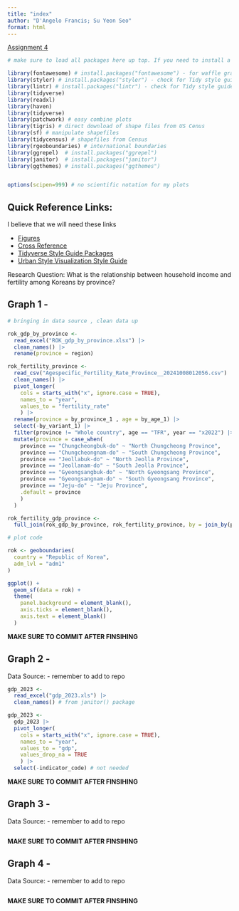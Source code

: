 ```yaml
---
title: "index"
author: "D'Angelo Francis; Su Yeon Seo"
format: html
---
```

[Assignment 4](https://georgetown.instructure.com/courses/198228/assignments/1109024)

```r

# make sure to load all packages here up top. If you need to install a package, include the commented code here as well :)

library(fontawesome) # install.packages("fontawesome") - for waffle graphs
library(styler) # install.packages("styler") - check for Tidy style guide adherence
library(lintr) # install.packages("lintr") - check for Tidy style guide adherence
library(tidyverse)
library(readxl)
library(haven)
library(tidyverse)
library(patchwork) # easy combine plots
library(tigris) # direct download of shape files from US Cenus 
library(sf) # manipulate shapefiles 
library(tidycensus) # shapefiles from Census 
library(rgeoboundaries) # international boundaries 
library(ggrepel)  # install.packages("ggrepel")
library(janitor)  # install.packages("janitor")
library(ggthemes) # install.packages("ggthemes")


options(scipen=999) # no scientific notation for my plots


```

## Quick Reference Links:

I believe that we will need these links 

- [Figures](https://quarto.org/docs/authoring/figures.html)
- [Cross Reference](https://quarto.org/docs/authoring/cross-references.html)
- [Tidyverse Style Guide Packages](https://style.tidyverse.org/)
- [Urban Style Visualization Style Guide](https://urbaninstitute.github.io/r-at-urban/graphics-guide.html)

Research Question: What is the relationship between household income and fertility among Koreans by province?

## Graph 1 - 


```r

# bringing in data source , clean data up

rok_gdp_by_province <- 
  read_excel("ROK_gdp_by_province.xlsx") |>
  clean_names() |>
  rename(province = region)

rok_fertility_province <- 
  read_csv("Agespecific_Fertility_Rate_Province__20241008012056.csv") |> 
  clean_names() |>
  pivot_longer(
    cols = starts_with("x", ignore.case = TRUE),
    names_to = "year",
    values_to = "fertility_rate"
    ) |>
  rename(province = by_province_1 , age = by_age_1) |>
  select(-by_variant_1) |>
  filter(province != "Whole country", age == "TFR", year == "x2022") |>
  mutate(province = case_when(
    province == "Chungcheongbuk-do" ~ "North Chungcheong Province",
    province == "Chungcheongnam-do" ~ "South Chungcheong Province",
    province == "Jeollabuk-do" ~ "North Jeolla Province",
    province == "Jeollanam-do" ~ "South Jeolla Province",
    province == "Gyeongsangbuk-do" ~ "North Gyeongsang Province",
    province == "Gyeongsangnam-do" ~ "South Gyeongsang Province",
    province == "Jeju-do" ~ "Jeju Province",
    .default = province
    )
  )

rok_fertility_gdp_province <- 
  full_join(rok_gdp_by_province, rok_fertility_province, by = join_by(province))

# plot code

rok <- geoboundaries(
  country = "Republic of Korea",
  adm_lvl = "adm1"
)

ggplot() + 
  geom_sf(data = rok) + 
  theme(
    panel.background = element_blank(),
    axis.ticks = element_blank(),
    axis.text = element_blank()
  )

```

**MAKE SURE TO COMMIT AFTER FINSIHING**

\pagebreak

## Graph 2 - 

Data Source: []() - remember to add to repo

```r


gdp_2023 <- 
  read_excel("gdp_2023.xls") |>
  clean_names() # from janitor() package 

gdp_2023 <- 
  gdp_2023 |>
  pivot_longer(
    cols = starts_with("x", ignore.case = TRUE),
    names_to = "year",
    values_to = "gdp",
    values_drop_na = TRUE
    ) |>
  select(-indicator_code) # not needed 


```

**MAKE SURE TO COMMIT AFTER FINSIHING**

\pagebreak

## Graph 3 -

Data Source: []() - remember to add to repo

```r


```

**MAKE SURE TO COMMIT AFTER FINSIHING**

## Graph 4 - 

Data Source: []() - remember to add to repo 

```r


```

**MAKE SURE TO COMMIT AFTER FINSIHING**

\pagebreak 
